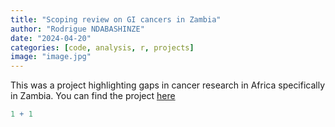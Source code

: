 ```yaml
---
title: "Scoping review on GI cancers in Zambia"
author: "Rodrigue NDABASHINZE"
date: "2024-04-20"
categories: [code, analysis, r, projects]
image: "image.jpg"
---
```


This was a project highlighting gaps in cancer research in Africa specifically in Zambia. You can find the project [here](https://mjz.co.zm/index.php/mjz/article/view/400){target="_blank"}

```r

1 + 1

```
